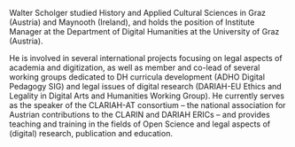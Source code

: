 Walter Scholger studied History and Applied Cultural Sciences in Graz (Austria) and Maynooth (Ireland), and holds the position of Institute Manager at the Department of Digital Humanities at the University of Graz (Austria).

He is involved in several international projects focusing on legal aspects of academia and digitization, as well as member and co-lead of several working groups dedicated to DH curricula development (ADHO Digital Pedagogy SIG) and legal issues of digital research (DARIAH-EU Ethics and Legality in Digital Arts and Humanities Working Group). He currently serves as the speaker of the CLARIAH-AT consortium – the national association for Austrian contributions to the CLARIN and DARIAH ERICs – and provides teaching and training in the fields of Open Science and legal aspects of (digital) research, publication and education.
